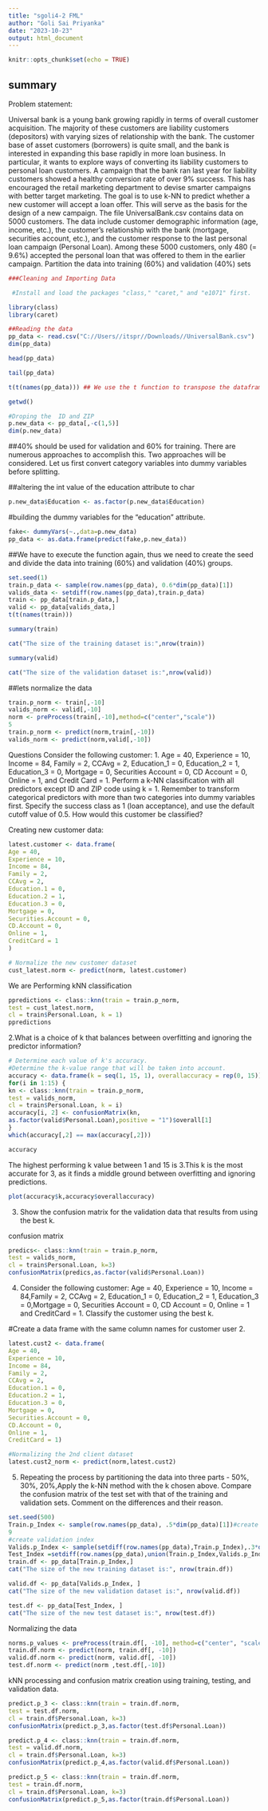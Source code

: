 ---
title: "sgoli4-2 FML"
author: "Goli Sai Priyanka"
date: "2023-10-23"
output: html_document
---

```{r setup, include=FALSE}
knitr::opts_chunk$set(echo = TRUE)
```

## summary
Problem statement:

Universal bank is a young bank growing rapidly in terms of overall customer acquisition. The majority of these customers are liability customers (depositors) with varying sizes of relationship with the bank. The customer base of asset customers (borrowers) is quite small, and the bank is interested in expanding this base
rapidly in more loan business. In particular, it wants to explore ways of converting its liability customers to personal loan customers.
A campaign that the bank ran last year for liability customers showed a healthy conversion rate of over 9% success. This has encouraged the retail marketing department to devise smarter campaigns with better target marketing. The goal is to use k-NN to predict whether a new customer will accept a loan offer. This will serve as the basis for the design of a new campaign.
The file UniversalBank.csv contains data on 5000 customers. The data include customer demographic information (age, income, etc.), the customer’s relationship with the bank (mortgage, securities account, etc.), and the customer response to the last personal loan campaign (Personal Loan). Among these 5000
customers, only 480 (= 9.6%) accepted the personal loan that was offered to them in the earlier campaign. Partition the data into training (60%) and validation (40%) sets

```{r}
###Cleaning and Importing Data

 #Install and load the packages "class," "caret," and "e1071" first.

library(class)
library(caret)

```
```{r}
##Reading the data 
pp_data <- read.csv("C://Users//itspr//Downloads//UniversalBank.csv")
dim(pp_data)
```
```{r}
head(pp_data)
```
```{r}
tail(pp_data)
```
```{r}
t(t(names(pp_data))) ## We use the t function to transpose the dataframe.

```
```{r}
getwd()
```
```{r}
#Droping the  ID and ZIP
p.new_data <- pp_data[,-c(1,5)]
dim(p.new_data)
```
##40% should be used for validation and 60% for training. There are numerous approaches to accomplish this. Two approaches will be considered. Let us first convert category variables into dummy variables before splitting.

##altering the int value of the education attribute to char
```{r}
p.new_data$Education <- as.factor(p.new_data$Education)

```
#building the dummy variables for the "education" attribute.
```{r}
fake<- dummyVars(~.,data=p.new_data)
pp_data <- as.data.frame(predict(fake,p.new_data))
```

##We have to execute the function again, thus we need to create the seed and divide the data into training (60%) and validation (40%) groups.

```{r}
set.seed(1)
train.p_data <- sample(row.names(pp_data), 0.6*dim(pp_data)[1])
valids_data <- setdiff(row.names(pp_data),train.p_data)
train <- pp_data[train.p_data,]
valid <- pp_data[valids_data,]
t(t(names(train)))
```
```{r}
summary(train)
```
```{r}
cat("The size of the training dataset is:",nrow(train))
```
```{r}
summary(valid)
```

```{r}
cat("The size of the validation dataset is:",nrow(valid))
```

##lets normalize the data
```{r}
train.p_norm <- train[,-10]
valids_norm <- valid[,-10]
norm <- preProcess(train[,-10],method=c("center","scale"))
5
train.p_norm <- predict(norm,train[,-10])
valids_norm <- predict(norm,valid[,-10])
```
Questions
Consider the following customer:
1. Age = 40, Experience = 10, Income = 84, Family = 2, CCAvg = 2, Education_1 = 0, Education_2 = 1, Education_3 = 0, Mortgage = 0, Securities
Account = 0, CD Account = 0, Online = 1, and Credit Card = 1. Perform
a k-NN classification with all predictors except ID and ZIP code using k = 1.
Remember to transform categorical predictors with more than two categories
into dummy variables first. Specify the success class as 1 (loan acceptance), and
use the default cutoff value of 0.5. How would this customer be classified?


Creating new customer data:

```{r}
latest.customer <- data.frame(
Age = 40,
Experience = 10,
Income = 84,
Family = 2,
CCAvg = 2,
Education.1 = 0,
Education.2 = 1,
Education.3 = 0,
Mortgage = 0,
Securities.Account = 0,
CD.Account = 0,
Online = 1,
CreditCard = 1
)

# Normalize the new customer dataset
cust_latest.norm <- predict(norm, latest.customer)
```

We are Performing kNN classification
```{r}
ppredictions <- class::knn(train = train.p_norm,
test = cust_latest.norm,
cl = train$Personal.Loan, k = 1)
ppredictions
```

2.What is a choice of k that balances between overfitting and ignoring the predictor information?

```{r}
# Determine each value of k's accuracy.
#Determine the k-value range that will be taken into account.
accuracy <- data.frame(k = seq(1, 15, 1), overallaccuracy = rep(0, 15))
for(i in 1:15) {
kn <- class::knn(train = train.p_norm,
test = valids_norm,
cl = train$Personal.Loan, k = i)
accuracy[i, 2] <- confusionMatrix(kn,
as.factor(valid$Personal.Loan),positive = "1")$overall[1]
}
which(accuracy[,2] == max(accuracy[,2]))
```
```{r}
accuracy
```
The highest performing k value between 1 and 15 is 3.This k is the most accurate for 3, as it finds a middle ground between overfitting and ignoring predictions.

```{r}
plot(accuracy$k,accuracy$overallaccuracy)
```

3. Show the confusion matrix for the validation data that results from using the best k.
 

confusion matrix

```{r}
predics<- class::knn(train = train.p_norm,
test = valids_norm,
cl = train$Personal.Loan, k=3)
confusionMatrix(predics,as.factor(valid$Personal.Loan))
```

4. Consider the following customer: Age = 40, Experience = 10, Income =
84,Family = 2, CCAvg = 2, Education_1 = 0, Education_2 = 1, Education_3
= 0,Mortgage = 0, Securities Account = 0, CD Account = 0, Online = 1 and
CreditCard = 1. Classify the customer using the best k.


#Create a data frame with the same column names for customer user 2.

```{r}
latest.cust2 <- data.frame(
Age = 40,
Experience = 10,
Income = 84,
Family = 2,
CCAvg = 2,
Education.1 = 0,
Education.2 = 1,
Education.3 = 0,
Mortgage = 0,
Securities.Account = 0,
CD.Account = 0,
Online = 1,
CreditCard = 1)

#Normalizing the 2nd client dataset
latest.cust2_norm <- predict(norm,latest.cust2)
```

5. Repeating the process by partitioning the data into three parts -
50%, 30%, 20%,Apply the k-NN method with the k chosen above. Compare the
confusion matrix of the test set with that of the training and validation sets.
Comment on the differences and their reason.

```{r}
set.seed(500)
Train.p_Index <- sample(row.names(pp_data), .5*dim(pp_data)[1])#create train index
9
#create validation index
Valids.p_Index <- sample(setdiff(row.names(pp_data),Train.p_Index),.3*dim(pp_data)[1])
Test_Index =setdiff(row.names(pp_data),union(Train.p_Index,Valids.p_Index))#create test index
train.df <- pp_data[Train.p_Index,]
cat("The size of the new training dataset is:", nrow(train.df))

valid.df <- pp_data[Valids.p_Index, ]
cat("The size of the new validation dataset is:", nrow(valid.df))

test.df <- pp_data[Test_Index, ]
cat("The size of the new test dataset is:", nrow(test.df))
```
Normalizing the data

```{r}
norms.p_values <- preProcess(train.df[, -10], method=c("center", "scale"))
train.df.norm <- predict(norm, train.df[, -10])
valid.df.norm <- predict(norm, valid.df[, -10])
test.df.norm <- predict(norm ,test.df[,-10])
```

kNN processing and confusion matrix creation using training, testing, and validation data.
```{r}
predict.p_3 <- class::knn(train = train.df.norm,
test = test.df.norm,
cl = train.df$Personal.Loan, k=3)
confusionMatrix(predict.p_3,as.factor(test.df$Personal.Loan))
```

```{r}
predict.p_4 <- class::knn(train = train.df.norm,
test = valid.df.norm,
cl = train.df$Personal.Loan, k=3)
confusionMatrix(predict.p_4,as.factor(valid.df$Personal.Loan))
```

```{r}
predict.p_5 <- class::knn(train = train.df.norm,
test = train.df.norm,
cl = train.df$Personal.Loan, k=3)
confusionMatrix(predict.p_5,as.factor(train.df$Personal.Loan))
```

